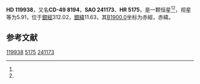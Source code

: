 {{Starbox begin
| name = HD 119938
}}
{{Starbox observe
| epoch = [[J2000.0|J2000.0]]
| constell = {{星座名待查}}<ref name=SIMBAD>{{cite web
 | url=http://simbad.u-strasbg.fr/simbad/sim-id?Ident=HR+5175
 | title =Pulsating variable Star
 | publisher=Centre de Données astronomiques de Strasbourg
 | work=SIMBAD
 | accessdate=2012-07-13}}</ref><ref name=DATA>{{cite web
 | url=http://vizier.u-strasbg.fr/viz-bin/VizieR-5?-out.add=.&-source=5050&-corr=PK=HR&-out.max=9999&HR=5175
 | title=VizieR Detailed Page
 | accessdate=2012-07-13
 | archive-date=2016-03-05
 | archive-url=https://web.archive.org/web/20160305033853/http://vizier.u-strasbg.fr/viz-bin/VizieR-5?-out.add=.&-source=5050&-corr=PK=HR&-out.max=9999&HR=5175
 | dead-url=no
 }}</ref>
| 星官 = 
| ra = {{RA|13|47|27.6}}<ref name=SIMBAD /><ref name=DATA />
| dec = {{DEC|-50|14|58}}<ref name=SIMBAD /><ref name=DATA />
| appmag_v = 5.91<ref name=SIMBAD /><ref name=DATA />
}}
{{Starbox character
| class = A3mA5F0<ref name=SIMBAD /><ref name=DATA />
| b-v = 0.29<ref name=SIMBAD /><ref name=DATA />
| u-b = <ref name=SIMBAD /><ref name=DATA />
| r-i = <ref name=SIMBAD /><ref name=DATA />
| variable = 
}}
{{Starbox astrometry
| radial_v = 
| prop_mo_ra = 16
| parallax = 
| p_error = 
}}
{{Starbox catalog
| names =CD-49 8194，[[SAO星表|SAO]] 241173，[[HD星表|HD]] 119938，[[HR星表|HR]] 5175}}
{{Starbox reference |Simbad=HR+5175}}
{{Starbox end}}

'''HD 119938'''，又名'''CD-49 8194'''，'''SAO 241173'''、'''HR 5175'''，是一颗恒星<ref name=SIMBAD /><ref name=DATA />，视星等为5.91，位于[[銀道座標系|銀經]]312.02，[[銀道座標系|銀緯]]11.63，其[[B1900.0|B1900.0]]坐标为赤經{{RA|13|41|9.6}}，赤緯{{DEC|-49|11.63|58}}。

== 参考文献 ==
{{reflist}}

{{star-stub}}

[[Category:HD和HDE天體|119938]]
[[Category:HR天體|5175]]
[[Category:SAO天體|241173]]